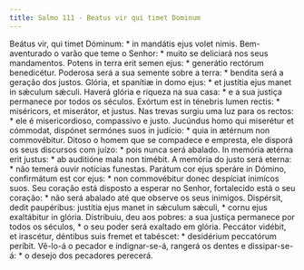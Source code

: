 ```yaml
---
title: Salmo 111 - Beatus vir qui timet Dominum
---
```


<div class="grid grid-cols-2 gap-5">
  <span class="col-6 dropcaps text-justify">
    Beátus vir, qui timet Dóminum: * in mandátis ejus volet nimis.
  </span>
  <span class="col-6 dropcaps text-justify">
    Bem-aventurado o varão que teme o Senhor: * muito se deliciará nos seus
    mandamentos.
  </span>
  <span class="col-6 text-justify">
    Potens in terra erit semen ejus: * generátio rectórum benedicétur.
  </span>
  <span class="col-6 text-justify">
    Poderosa será a sua semente sobre a terra: * bendita será a geração dos
    justos.
  </span>
  <span class="col-6 text-justify">
    Glória, et spanítiæ in domo ejus: * et justítia ejus manet in sǽculum
    sǽculi.
  </span>
  <span class="col-6 text-justify">
    Haverá glória e riqueza na sua casa: * e a sua justiça permanece por todos
    os séculos.
  </span>
  <span class="col-6 text-justify">
    Exórtum est in ténebris lumen rectis: * miséricors, et miserátor, et justus.
  </span>
  <span class="col-6 text-justify">
    Nas trevas surgiu uma luz para os rectos: * ele é misericordioso, compassivo
    e justo.
  </span>
  <span class="col-6 text-justify">
    Jucúndus homo qui miserétur et cómmodat, dispónet sermónes suos in judício:
    * quia in ætérnum non commovébitur.
  </span>
  <span class="col-6 text-justify">
    Ditoso o homem que se compadece e empresta, ele disporá os seus discursos
    com juízo: * pois nunca será abalado.
  </span>
  <span class="col-6 text-justify">
    In memória ætérna erit justus: * ab auditióne mala non timébit.
  </span>
  <span class="col-6 text-justify">
    A memória do justo será eterna: * não temerá ouvir notícias funestas.
  </span>
  <span class="col-6 text-justify">
    Parátum cor ejus speráre in Dómino, confirmátum est cor ejus: * non
    commovébitur donec despíciat inimícos suos.
  </span>
  <span class="col-6 text-justify">
    Seu coração está disposto a esperar no Senhor, fortalecido está o seu
    coração: * não será abalado até que observe os seus inimigos.
  </span>
  <span class="col-6 text-justify">
    Dispérsit, dedit paupéribus: justítia ejus manet in sǽculum sǽculi, * cornu
    ejus exaltábitur in glória.
  </span>
  <span class="col-6 text-justify">
    Distribuiu, deu aos pobres: a sua justiça permanece por todos os séculos, *
    o seu poder será exaltado em glória.
  </span>
  <span class="col-6 text-justify">
    Peccátor vidébit, et irascétur, déntibus suis fremet et tabéscet: *
    desidérium peccatórum períbit.
  </span>
  <span class="col-6 text-justify">
    Vê-lo-á o pecador e indignar-se-á, rangerá os dentes e dissipar-se-á: * o
    desejo dos pecadores perecerá.
  </span>
</div>
